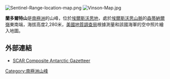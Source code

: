 [[Image:Sentinel-Range-location-map.png|thumb]]
[[Image:Vinson-Map.jpg|thumb]]

{{coord|78|46|S|84|30|W|source:GNIS|display=title}}

'''蘭多爾特山'''是[[南極洲|南極洲]]的山峰，位於[[埃爾斯沃思地|埃爾斯沃思地]]，處於[[埃爾斯沃思山脈|埃爾斯沃思山脈]]的[[森蒂納爾嶺|森蒂納爾嶺]]東南端，海拔高度2,280米，[[美國地質調查局|美國地質調查局]]根據測量和該國海軍的空中照片繪入地圖。

==外部連結==
* [http://data.aad.gov.au/aadc/gaz/scar/ SCAR Composite Antarctic Gazetteer]{{WebCite|url=https://www.webcitation.org/5ug2CfC7m?url=http://data.aad.gov.au/aadc/gaz/scar/ |date=20101202140255 |dateformat=iso }}

{{DEFAULTSORT:Mount Landolt}}
[[Category:南極洲山峰|Category:南極洲山峰]]


{{EllsworthLand-geo-stub}}